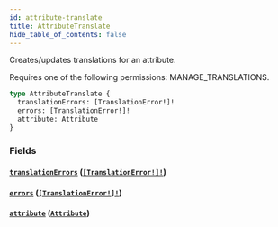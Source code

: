 ```yaml
---
id: attribute-translate
title: AttributeTranslate
hide_table_of_contents: false
---
```


Creates/updates translations for an attribute.

Requires one of the following permissions: MANAGE_TRANSLATIONS.

```graphql
type AttributeTranslate {
  translationErrors: [TranslationError!]!
  errors: [TranslationError!]!
  attribute: Attribute
}
```

### Fields

#### [`translationErrors`](#) ([`[TranslationError!]!`](../../../developer/api-reference/objects/translation-error))

#### [`errors`](#) ([`[TranslationError!]!`](../../../developer/api-reference/objects/translation-error))

#### [`attribute`](#) ([`Attribute`](../../../developer/api-reference/objects/attribute))
